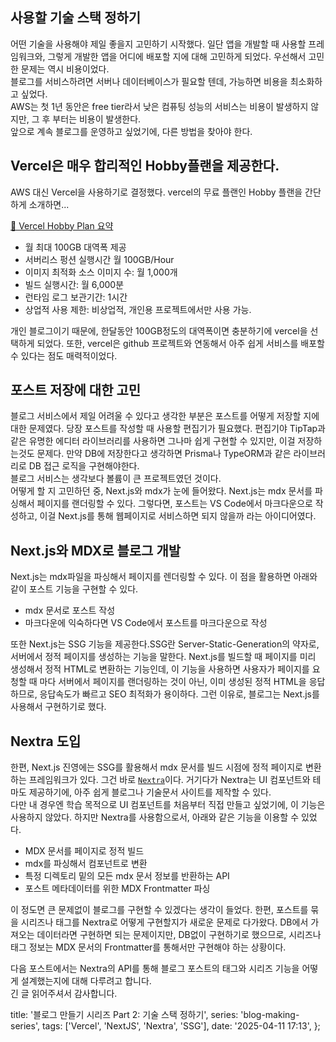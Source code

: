## 사용할 기술 스택 정하기

어떤 기술을 사용해야 제일 좋을지 고민하기 시작했다. 일단 앱을 개발할 때 사용할 프레임워크와, 그렇게 개발한 앱을 어디에 배포할 지에 대해 고민하게 되었다.
우선해서 고민한 문제는 역시 비용이었다.  
블로그를 서비스하려면 서버나 데이터베이스가 필요할 텐데, 가능하면 비용을 최소화하고 싶었다.  
AWS는 첫 1년 동안은 free tier라서 낮은 컴퓨팅 성능의 서비스는 비용이 발생하지 않지만, 그 후 부터는 비용이 발생한다.  
앞으로 계속 블로그를 운영하고 싶었기에, 다른 방법을 찾아야 한다.

## Vercel은 매우 합리적인 Hobby플랜을 제공한다.

AWS 대신 Vercel을 사용하기로 결정했다. vercel의 무료 플랜인 Hobby 플랜을 간단하게 소개하면...

[💎 Vercel Hobby Plan 요약](https://vercel.com/docs/plans/hobby)

- 월 최대 100GB 대역폭 제공
- 서버리스 펑션 실행시간 월 100GB/Hour
- 이미지 최적화 소스 이미지 수: 월 1,000개
- 빌드 실행시간: 월 6,000분
- 런타임 로그 보관기간: 1시간
- 상업적 사용 제한: 비상업적, 개인용 프로젝트에서만 사용 가능.

개인 블로그이기 때문에, 한달동안 100GB정도의 대역폭이면 충분하기에 vercel을 선택하게 되었다.
또한, vercel은 github 프로젝트와 연동해서 아주 쉽게 서비스를 배포할 수 있다는 점도 매력적이었다.

## 포스트 저장에 대한 고민

블로그 서비스에서 제일 어려울 수 있다고 생각한 부분은 포스트를 어떻게 저장할 지에 대한 문제였다.
당장 포스트를 작성할 때 사용할 편집기가 필요했다. 편집기야 TipTap과 같은 유명한 에디터 라이브러리를 사용하면 그나마 쉽게 구현할 수 있지만, 이걸 저장하는것도 문제다.
만약 DB에 저장한다고 생각하면 Prisma나 TypeORM과 같은 라이브러리로 DB 접근 로직을 구현해야한다.  
블로그 서비스는 생각보다 볼륨이 큰 프로젝트였던 것이다.  
어떻게 할 지 고민하던 중, Next.js와 mdx가 눈에 들어왔다. Next.js는 mdx 문서를 파싱해서 페이지를 랜더링할 수 있다.
그렇다면, 포스트는 VS Code에서 마크다운으로 작성하고, 이걸 Next.js를 통해 웹페이지로 서비스하면 되지 않을까 라는 아이디어였다.

## Next.js와 MDX로 블로그 개발

Next.js는 mdx파일을 파싱해서 페이지를 렌더링할 수 있다. 이 점을 활용하면 아래와 같이 포스트 기능을 구현할 수 있다.

- mdx 문서로 포스트 작성
- 마크다운에 익숙하다면 VS Code에서 포스트를 마크다운으로 작성

또한 Next.js는 SSG 기능을 제공한다.SSG란 Server-Static-Generation의 약자로, 서버에서 정적 페이지를 생성하는 기능을 말한다.
Next.js를 빌드할 때 페이지를 미리 생성해서 정적 HTML로 변환하는 기능인데, 이 기능을 사용하면 사용자가 페이지를 요청할 때 마다
서버에서 페이지를 랜더링하는 것이 아닌, 이미 생성된 정적 HTML을 응답하므로, 응답속도가 빠르고 SEO 최적화가 용이하다.
그런 이유로, 블로그는 Next.js를 사용해서 구현하기로 했다.

## Nextra 도입

한편, Next.js 진영에는 SSG를 활용해서 mdx 문서를 빌드 시점에 정적 페이지로 변환하는 프레임워크가 있다.
그건 바로 [`Nextra`](https://nextra.site/)이다. 거기다가 Nextra는 UI 컴포넌트와 테마도 제공하기에, 아주 쉽게 블로그나 기술문서 사이트를 제작할 수 있다.  
다만 내 경우엔 학습 목적으로 UI 컴포넌트를 처음부터 직접 만들고 싶었기에, 이 기능은 사용하지 않았다.
하지만 Nextra를 사용함으로서, 아래와 같은 기능을 이용할 수 있었다.

- MDX 문서를 페이지로 정적 빌드
- mdx를 파싱해서 컴포넌트로 변환
- 특정 디렉토리 밑의 모든 mdx 문서 정보를 반환하는 API
- 포스트 메타데이터를 위한 MDX Frontmatter 파싱

이 정도면 큰 문제없이 블로그를 구현할 수 있겠다는 생각이 들었다.
한편, 포스트를 묶을 시리즈나 태그를 Nextra로 어떻게 구현할지가 새로운 문제로 다가왔다.
DB에서 가져오는 데이터라면 구현하면 되는 문제이지만, DB없이 구현하기로 했으므로,
시리즈나 태그 정보는 MDX 문서의 Frontmatter를 통해서만 구현해야 하는 상황이다.

다음 포스트에서는 Nextra의 API를 통해 블로그 포스트의 태그와 시리즈 기능을 어떻게 설계했는지에 대해 다루려고 합니다.  
긴 글 읽어주셔서 감사합니다.

  title: '블로그 만들기 시리즈 Part 2: 기술 스택 정하기',
  series: 'blog-making-series',
  tags: ['Vercel', 'NextJS', 'Nextra', 'SSG'],
  date: '2025-04-11 17:13',
};
